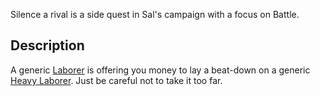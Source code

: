 Silence a rival is a side quest in Sal's campaign with a focus on Battle. 

== Description ==
A generic [[Civilian|Laborer]] is offering you money to lay a beat-down on a generic [[Civilian|Heavy Laborer]]. Just be careful not to take it too far.